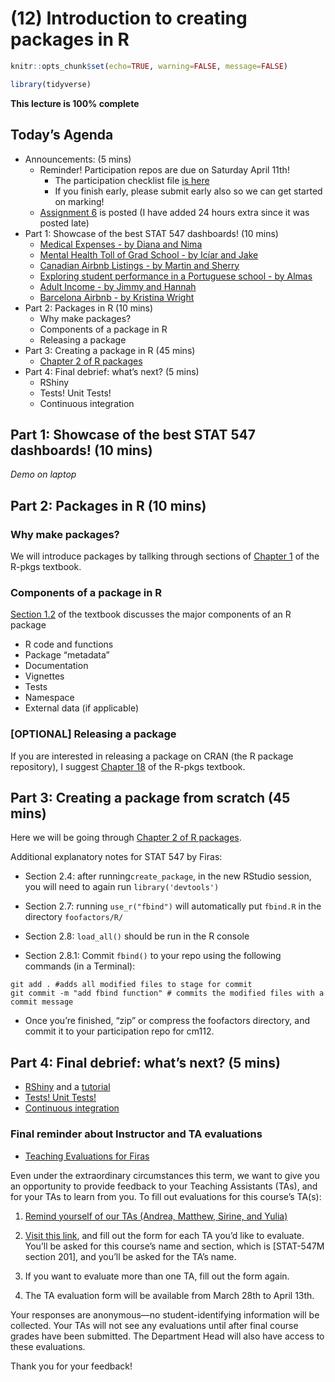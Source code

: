 # (12) Introduction to creating packages in R

```r
knitr::opts_chunk$set(echo=TRUE, warning=FALSE, message=FALSE)
```

```r
library(tidyverse)
```

**This lecture is 100% complete**

## Today's Agenda

- Announcements: (5 mins)
  - Reminder! Participation repos are due on Saturday April 11th!
    - The participation checklist file [is here](https://stat545.stat.ubc.ca/evaluation/participation/)
    - If you finish early, please submit early also so we can get started on marking!
  - [Assignment 6](https://stat545.stat.ubc.ca/evaluation/assignment_06/assignment_06/) is posted (I have added 24 hours extra since it was posted late)

- Part 1: Showcase of the best STAT 547 dashboards! (10 mins)
  - [Medical Expenses - by Diana and Nima](https://github.com/STAT547-UBC-2019-20/group_01_dlin_njamshidi)
  - [Mental Health Toll of Grad School - by Icíar and Jake](https://github.com/STAT547-UBC-2019-20/group05)
  - [Canadian Airbnb Listings - by Martin and Sherry](https://github.com/STAT547-UBC-2019-20/group_3_mksm1228_sihaoyu1220)
  - [Exploring student performance in a Portuguese school - by Almas](https://github.com/STAT547-UBC-2019-20/team11_akhan)
  - [Adult Income - by Jimmy and Hannah](https://github.com/STAT547-UBC-2019-20/group_08_ADULT-INCOME)
  - [Barcelona Airbnb - by Kristina Wright ](https://github.com/kristinawright/group_09-1)

- Part 2: Packages in R (10 mins)
  - Why make packages?
  - Components of a package in R
  - Releasing a package
  
- Part 3: Creating a package in R (45 mins)
  - [Chapter 2 of R packages](https://r-pkgs.org/whole-game.html)
  
- Part 4: Final debrief: what's next? (5 mins)
  - RShiny
  - Tests! Unit Tests!
  - Continuous integration

## Part 1: Showcase of the best STAT 547 dashboards! (10 mins)

*Demo on laptop*

## Part 2: Packages in R (10 mins)

### Why make packages?

We will introduce packages by tallking through sections of [Chapter 1](https://r-pkgs.org/intro.html) of the R-pkgs textbook.

### Components of a package in R

[Section 1.2](https://r-pkgs.org/intro.html#intro-outline) of the textbook discusses the major components of an R package

- R code and functions
- Package "metadata"
- Documentation
- Vignettes
- Tests
- Namespace
- External data (if applicable)

### [OPTIONAL] Releasing a package

If you are interested in releasing a package on CRAN (the R package repository), I suggest [Chapter 18](https://r-pkgs.org/release.html#release) of the R-pkgs textbook.

## Part 3: Creating a package from scratch (45 mins)

Here we will be going through [Chapter 2 of R packages](https://r-pkgs.org/whole-game.html).

Additional explanatory notes for STAT 547 by Firas:

- Section 2.4: after running`create_package`, in the new RStudio session, you will need to again run `library('devtools')`

- Section 2.7: running `use_r("fbind")` will automatically put `fbind.R` in the directory `foofactors/R/`

- Section 2.8: `load_all()` should be run in the R console

- Section 2.8.1: Commit `fbind()` to your repo using the following commands (in a Terminal):

```
git add . #adds all modified files to stage for commit
git commit -m "add fbind function" # commits the modified files with a commit message
```

- Once you're finished, "zip" or compress the foofactors directory, and commit it to your participation repo for cm112.

## Part 4: Final debrief: what's next? (5 mins)

- [RShiny](https://mastering-shiny.org) and a [tutorial](https://shiny.rstudio.com/tutorial/written-tutorial/lesson1/)
- [Tests! Unit Tests!](http://r-pkgs.had.co.nz/tests.html)
- [Continuous integration](https://devguide.ropensci.org/ci.html)

### Final reminder about Instructor and TA evaluations

- [Teaching Evaluations for Firas](https://canvas.ubc.ca/courses/45004/external_tools/4732)
  
Even under the extraordinary circumstances this term, we want to give you an opportunity to provide feedback to your Teaching Assistants (TAs), and for your TAs to learn from you. To fill out evaluations for this course's TA(s):

1. [Remind yourself of our TAs (Andrea, Matthew, Sirine, and Yulia)](https://stat545.stat.ubc.ca)

2.  [Visit this link](https://ubc.ca1.qualtrics.com/jfe/form/SV_5zmSl4z18IOutSJ), and fill out the form for each TA you'd like to evaluate. You'll be asked for this course's name and section, which is [STAT-547M section 201], and you'll be asked for the TA's name.

3.  If you want to evaluate more than one TA, fill out the form again. 

4.  The TA evaluation form will be available from March 28th to April 13th.

Your responses are anonymous—no student-identifying information will be collected. Your TAs will not see any evaluations until after final course grades have been submitted. The Department Head will also have access to these evaluations.

Thank you for your feedback!